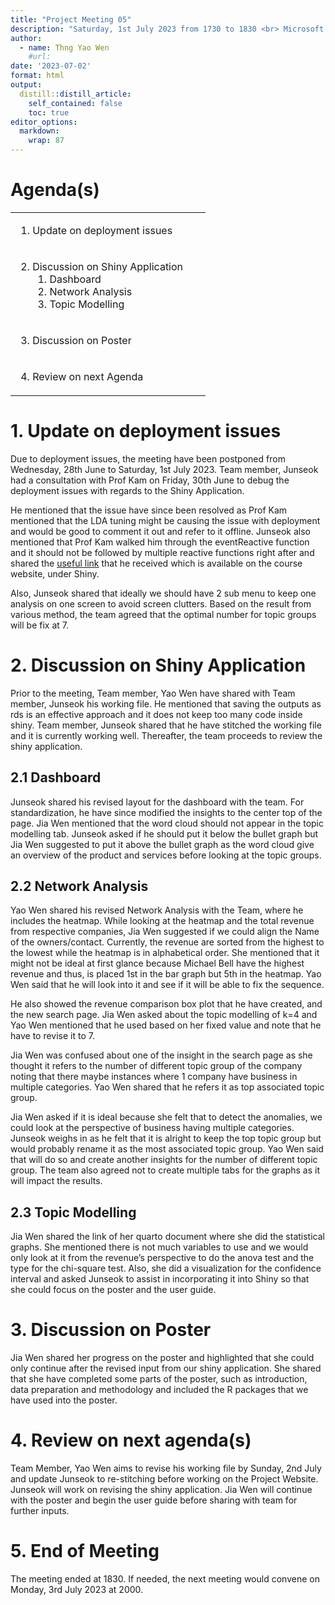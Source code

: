 ```yaml
---
title: "Project Meeting 05"
description: "Saturday, 1st July 2023 from 1730 to 1830 <br> Microsoft Teams Meeting<br>"
author:
  - name: Thng Yao Wen
    #url: 
date: '2023-07-02'
format: html
output:
  distill::distill_article:
    self_contained: false
    toc: true
editor_options: 
  markdown: 
    wrap: 87
---
```


# Agenda(s)

+--------------------------------------------+
| 1.  Update on deployment issues            |
+--------------------------------------------+
| 2.  Discussion on Shiny Application        |
|     1.  Dashboard                          |
|     2.  Network Analysis                   |
|     3.  Topic Modelling                    |
+--------------------------------------------+
| 3.  Discussion on Poster                   |
+--------------------------------------------+
| 4.  Review on next Agenda                  |
+--------------------------------------------+

# 1. Update on deployment issues

Due to deployment issues, the meeting have been postponed from Wednesday, 28th June to
Saturday, 1st July 2023. Team member, Junseok had a consultation with Prof Kam on
Friday, 30th June to debug the deployment issues with regards to the Shiny Application.

He mentioned that the issue have since been resolved as Prof Kam mentioned that the LDA
tuning might be causing the issue with deployment and would be good to comment it out
and refer to it offline. Junseok also mentioned that Prof Kam walked him through the
eventReactive function and it should not be followed by multiple reactive functions
right after and shared the [useful
link](https://debruine.github.io/shinyintro/reactives.html) that he received which is
available on the course website, under Shiny.

Also, Junseok shared that ideally we should have 2 sub menu to keep one analysis on one
screen to avoid screen clutters. Based on the result from various method, the team
agreed that the optimal number for topic groups will be fix at 7.

# 2. Discussion on Shiny Application

Prior to the meeting, Team member, Yao Wen have shared with Team member, Junseok his
working file. He mentioned that saving the outputs as rds is an effective approach and
it does not keep too many code inside shiny. Team member, Junseok shared that he have
stitched the working file and it is currently working well. Thereafter, the team
proceeds to review the shiny application.

## 2.1 Dashboard

Junseok shared his revised layout for the dashboard with the team. For standardization,
he have since modified the insights to the center top of the page. Jia Wen mentioned
that the word cloud should not appear in the topic modelling tab. Junseok asked if he
should put it below the bullet graph but Jia Wen suggested to put it above the bullet
graph as the word cloud give an overview of the product and services before looking at
the topic groups.

## 2.2 Network Analysis

Yao Wen shared his revised Network Analysis with the Team, where he includes the
heatmap. While looking at the heatmap and the total revenue from respective companies,
Jia Wen suggested if we could align the Name of the owners/contact. Currently, the
revenue are sorted from the highest to the lowest while the heatmap is in alphabetical
order. She mentioned that it might not be ideal at first glance because Michael Bell
have the highest revenue and thus, is placed 1st in the bar graph but 5th in the
heatmap. Yao Wen said that he will look into it and see if it will be able to fix the
sequence.

He also showed the revenue comparison box plot that he have created, and the new search
page. Jia Wen asked about the topic modelling of k=4 and Yao Wen mentioned that he used
based on her fixed value and note that he have to revise it to 7.

Jia Wen was confused about one of the insight in the search page as she thought it
refers to the number of different topic group of the company noting that there maybe
instances where 1 company have business in multiple categories. Yao Wen shared that he
refers it as top associated topic group.

Jia Wen asked if it is ideal because she felt that to detect the anomalies, we could
look at the perspective of business having multiple categories. Junseok weighs in as he
felt that it is alright to keep the top topic group but would probably rename it as the
most associated topic group. Yao Wen said that will do so and create another insights
for the number of different topic group. The team also agreed not to create multiple
tabs for the graphs as it will impact the results.

## 2.3 Topic Modelling

Jia Wen shared the link of her quarto document where she did the statistical graphs.
She mentioned there is not much variables to use and we would only look at it from the
revenue's perspective to do the anova test and the type for the chi-square test. Also,
she did a visualization for the confidence interval and asked Junseok to assist in
incorporating it into Shiny so that she could focus on the poster and the user guide.

# 3. Discussion on Poster

Jia Wen shared her progress on the poster and highlighted that she could only continue
after the revised input from our shiny application. She shared that she have completed
some parts of the poster, such as introduction, data preparation and methodology and
included the R packages that we have used into the poster.

# 4. Review on next agenda(s)

Team Member, Yao Wen aims to revise his working file by Sunday, 2nd July and update
Junseok to re-stitching before working on the Project Website. Junseok will work on
revising the shiny application. Jia Wen will continue with the poster and begin the
user guide before sharing with team for further inputs.

# 5. End of Meeting

The meeting ended at 1830. If needed, the next meeting would convene on Monday, 3rd
July 2023 at 2000.
